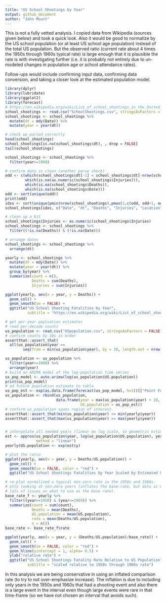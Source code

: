 ```yaml
---
title: "US School Shootings by Year"
output: github_document
author: "John Mount"
---
```


This is not a fully vetted analysis.  I copied data from Wikipedia (sources given below) and took a quick look. Also it would be good to normalize by the US school population (or at least US school age population) instead of the total US population.  But the observed ratio (current rate about 4 times the 1950s through 1960s typical rate) is large enough that it is plausible the rate is with investigating further (i.e. it is probably not entirely due to un-modeled changes in population age or school attendance rates).  

Follow-ups would include confirming input data, confirming data conversion, and taking a closer look at the estimated population model.

```r
library(dplyr)
library(lubridate)
library(ggplot2)
library(forecast)
# https://en.wikipedia.org/wiki/List_of_school_shootings_in_the_United_States
school_shootings <- read.csv("SchoolShootings.csv", stringsAsFactors = FALSE)
school_shootings <- school_shootings %>%
  mutate(dt = mdy(Date)) %>%
  mutate(year = year(dt)) 

# check we parsed correctly
head(school_shootings)
school_shootings[is.na(school_shootings$dt), , drop = FALSE]
tail(school_shootings)

school_shootings <- school_shootings %>%
  filter(year>=1900)

# confirm data is clean (another parse check)
odd <- c(which(school_shootings$dt[-1] < school_shootings$dt[-nrow(school_shootings)]),
         which(is.na(as.numeric(school_shootings$Injuries))),
         which(is.na(school_shootings$Deaths)),
         which(is.na(school_shootings$Date)))
odd <- sort(unique(odd))
print(odd)
idxs <- sort(unique(pmin(nrow(school_shootings),pmax(1,c(odd, odd+1, odd-1)))))
school_shootings[idxs, c("Date", "dt", "Deaths", "Injuries", "Location"), drop=FALSE]

# clean up a bit
school_shootings$Injuries <- as.numeric(school_shootings$Injuries)
school_shootings <- school_shootings %>%
  filter((!is.na(Deaths)) & (!is.na(Date)))

# arrange dates
school_shootings <- school_shootings %>%
  arrange(dt)

yearly <- school_shootings %>%
  mutate(dt = mdy(Date)) %>%
  mutate(year = year(dt)) %>%
  group_by(year) %>%
  summarize(count = n(), 
            Deaths = sum(Deaths), 
            Injuries = sum(Injuries)) 

ggplot(yearly, aes(x = year, y = Deaths)) + 
  geom_col() + 
  geom_smooth(se = FALSE) +
  ggtitle("US School Shooting Fatalities by Year",
          subtitle = "https://en.wikipedia.org/wiki/List_of_school_shootings_in_the_United_States")

# get per-year popluation estimates
# read per-decade counts
us_population <- read.csv("USpopulation.csv", stringsAsFactors = FALSE)
# confirm counts by 10s in order
assertthat::assert_that(
  all(us_population$year == 
        seq(from = min(us_population$year), by = 10, length.out = nrow(us_population))))

us_population <- us_population %>%
  filter(year>=1900) %>% 
  arrange(year) 
# build an ARIMA model of the log-population time series
us_pop_model <- auto.arima(log(us_population$US.population))
print(us_pop_model)
# ad future population estimate to table
us_pop_est <- exp(as.data.frame(forecast(us_pop_model, h=1))[["Point Forecast"]][[1]])
us_population <- rbind(us_population, 
                       data.frame(year = max(us_population$year) + 10,
                                  US.population = us_pop_est))
# confirm us_population spans region of interest.
assertthat::assert_that(min(us_population$year) <= min(yearly$year))
assertthat::assert_that(max(us_population$year) >= max(yearly$year))


# interpolate all needed years (linear on log scale, so geometric estimate)
est <- approx(us_population$year, log(us_population$US.population), yearly$year,
              method = "linear")
yearly$US.population <- exp(est$y)

# plot the ratio
ggplot(yearly, aes(x = year, y = Deaths/US.population)) + 
  geom_col() + 
  geom_smooth(se = FALSE, color = "red") +
  ggtitle("US School Shootings Fatalities by Year Scaled by Estimated US Population")

# re-plot normalized a typical non-zero rate in the 1950s and 1960s.
# only looking at non-zero years (inflates the base-rate, but data is wild so 
# lots of issues on what to use as the base rate).
base_rate_f <- yearly %>%
  filter((year>=1950) & (year<=1969)) %>%
  summarize(count = sum(count), 
            Deaths = mean(Deaths), 
            US.population = mean(US.population),
            rate = mean(Deaths/US.population),
            n = n())
base_rate <- base_rate_f$rate

ggplot(yearly, aes(x = year, y = (Deaths/US.population)/base_rate)) + 
  geom_col() + 
  geom_smooth(se = FALSE, color = "red") +
  geom_hline(yintercept = 1, alpha= 0.5) +
  ylab("relative rate") +
  ggtitle("US School Shootings Fatality Rate Relative to US Population",
          subtitle = "scaled relative to 1950s through 1960s rate")
```

In this analysis we are being conservative in using an inflated comparison rate (to
try to not over-emphasize increase). The inflation is due to including only years 
in the 1950s and 1960s that had a shooting event and also there is a large event 
in the interval even though large events were rare in that time-frame
(so we have not chosen an interval that avoids such).